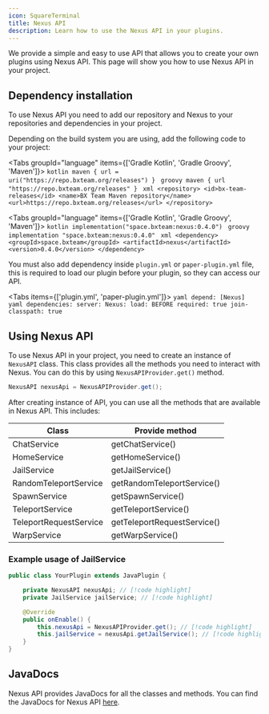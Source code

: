```yaml
---
icon: SquareTerminal
title: Nexus API
description: Learn how to use the Nexus API in your plugins.
---
```


We provide a simple and easy to use API that allows you to create your own plugins using Nexus API. This page will show you how to use Nexus API in your project.

## Dependency installation

To use Nexus API you need to add our repository and Nexus to your repositories and dependencies in your project.

Depending on the build system you are using, add the following code to your project:

<Tabs groupId="language" items={['Gradle Kotlin', 'Gradle Groovy', 'Maven']}>
  <Tab value='Gradle Kotlin'>
    ```kotlin
    maven { url = uri("https://repo.bxteam.org/releases") }
    ```
  </Tab>
  <Tab value='Gradle Groovy'>
    ```groovy
    maven { url "https://repo.bxteam.org/releases" }
    ```
  </Tab>
  <Tab value='Maven'>
    ```xml
    <repository>
      <id>bx-team-releases</id>
      <name>BX Team Maven repository</name>
      <url>https://repo.bxteam.org/releases</url>
    </repository>
    ```
  </Tab>
</Tabs>

<Tabs groupId="language" items={['Gradle Kotlin', 'Gradle Groovy', 'Maven']}>
  <Tab value='Gradle Kotlin'>
    ```kotlin
    implementation("space.bxteam:nexus:0.4.0")
    ```
  </Tab>
  <Tab value='Gradle Groovy'>
    ```groovy
    implementation "space.bxteam:nexus:0.4.0"
    ```
  </Tab>
  <Tab value='Maven'>
    ```xml
    <dependency>
      <groupId>space.bxteam</groupId>
      <artifactId>nexus</artifactId>
      <version>0.4.0</version>
    </dependency>
    ```
  </Tab>
</Tabs>

You must also add dependency inside `plugin.yml` or `paper-plugin.yml` file, this is required to load our plugin before your plugin, so they can access our API.

<Tabs items={['plugin.yml', 'paper-plugin.yml']}>
  <Tab value='plugin.yml'>
    ```yaml
    depend: [Nexus]
    ```
  </Tab>
  <Tab value='paper-plugin.yml'>
    ```yaml
    dependencies:
      server:
        Nexus:
          load: BEFORE
          required: true
          join-classpath: true
    ```
  </Tab>
</Tabs>

## Using Nexus API

To use Nexus API in your project, you need to create an instance of `NexusAPI` class. This class provides all the methods you need to interact with Nexus.
You can do this by using `NexusAPIProvider.get()` method.

```java
NexusAPI nexusApi = NexusAPIProvider.get();
```

After creating instance of API, you can use all the methods that are available in Nexus API. This includes:

| Class                  | Provide method              |
| ---------------------- | --------------------------- |
| ChatService            | getChatService()            |
| HomeService            | getHomeService()            |
| JailService            | getJailService()            |
| RandomTeleportService  | getRandomTeleportService()  |
| SpawnService           | getSpawnService()           |
| TeleportService        | getTeleportService()        |
| TeleportRequestService | getTeleportRequestService() |
| WarpService            | getWarpService()            |

### Example usage of JailService

```java
public class YourPlugin extends JavaPlugin {

    private NexusAPI nexusApi; // [!code highlight]
    private JailService jailService; // [!code highlight]

    @Override
    public onEnable() {
        this.nexusApi = NexusAPIProvider.get(); // [!code highlight]
        this.jailService = nexusApi.getJailService(); // [!code highlight]
    }
}
```

## JavaDocs

Nexus API provides JavaDocs for all the classes and methods. You can find the JavaDocs for Nexus API [here](https://repo.bxteam.org/javadoc/releases/space/bxteam/nexus/0.4.0).

